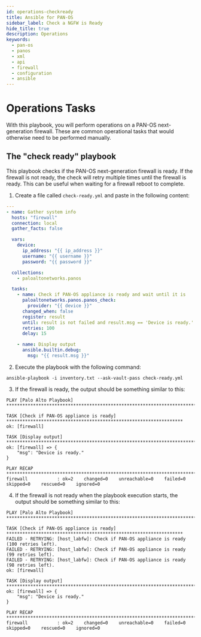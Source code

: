 ```yaml
---
id: operations-checkready
title: Ansible for PAN-OS
sidebar_label: Check a NGFW is Ready
hide_title: true
description: Operations
keywords:
  - pan-os
  - panos
  - xml
  - api
  - firewall
  - configuration
  - ansible
---
```



# Operations Tasks

With this playbook, you will perform operations on a PAN-OS next-generation firewall. These are common operational tasks that would otherwise need to be performed manually.

<Assumptions />

<LabGuidance />

## The "check ready" playbook

This playbook checks if the PAN-OS next-generation firewall is ready. If the firewall is not ready, the check will retry multiple times until the firewall is ready. This can be useful when waiting for a firewall reboot to complete.

1. Create a file called `check-ready.yml` and paste in the following content:

```yaml
---
- name: Gather system info
  hosts: "firewall"
  connection: local
  gather_facts: false

  vars:
    device:
      ip_address: "{{ ip_address }}"
      username: "{{ username }}"
      password: "{{ password }}"

  collections:
    - paloaltonetworks.panos

  tasks:
    - name: Check if PAN-OS appliance is ready and wait until it is
      paloaltonetworks.panos.panos_check:
        provider: "{{ device }}"
      changed_when: false
      register: result
      until: result is not failed and result.msg == 'Device is ready.'
      retries: 100
      delay: 15

    - name: Display output
      ansible.builtin.debug:
        msg: "{{ result.msg }}"
```

2. Execute the playbook with the following command:

```
ansible-playbook -i inventory.txt --ask-vault-pass check-ready.yml
```

3. If the firewall is ready, the output should be something similar to this:

```
PLAY [Palo Alto Playbook] **********************************************************************************

TASK [Check if PAN-OS appliance is ready] ******************************************************************
ok: [firewall]

TASK [Display output] **************************************************************************************
ok: [firewall] => {
    "msg": "Device is ready."
}

PLAY RECAP *************************************************************************************************
firewall           : ok=2    changed=0    unreachable=0    failed=0    skipped=0    rescued=0    ignored=0
```

4. If the firewall is not ready when the playbook execution starts, the output should be something similar to this:

```
PLAY [Palo Alto Playbook] **********************************************************************************

TASK [Check if PAN-OS appliance is ready] ******************************************************************
FAILED - RETRYING: [host_labfw]: Check if PAN-OS appliance is ready (100 retries left).
FAILED - RETRYING: [host_labfw]: Check if PAN-OS appliance is ready (99 retries left).
FAILED - RETRYING: [host_labfw]: Check if PAN-OS appliance is ready (98 retries left).
ok: [firewall]

TASK [Display output] **************************************************************************************
ok: [firewall] => {
    "msg": "Device is ready."
}

PLAY RECAP *************************************************************************************************
firewall           : ok=2    changed=0    unreachable=0    failed=0    skipped=0    rescued=0    ignored=0
```

<ClosingNotes components={props.components} />
